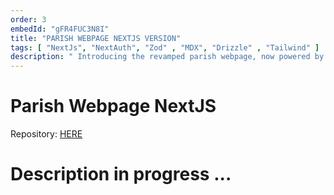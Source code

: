 ```yaml
---
order: 3
embedId: "gFR4FUC3N8I"
title: "PARISH WEBPAGE NEXTJS VERSION"
tags: [ "NextJs", "NextAuth", "Zod" , "MDX", "Drizzle" , "Tailwind" ]
description: " Introducing the revamped parish webpage, now powered by the NextJS framework as part of my journey to master it. I've integrated NextAuth for seamless authentication, employed Zod for robust validation, and adopted MDX to enhance our blog posts. Additionally, Drizzle has been implemented to showcase data from smart contracts, all while maintaining a sleek design using Tailwind for styling."
---
```


# Parish Webpage NextJS

Repository:  [HERE](https://github.com/xyashino/parish-webpage-next)


# Description in progress ...

